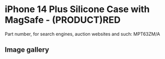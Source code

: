 
# iPhone 14 Plus Silicone Case with MagSafe - (PRODUCT)RED

Part number, for search engines, auction websites and such: MPT63ZM/A

## Image gallery

<div style={{ width: "768px" }}>
  <GalleryComponent
    images={[
      {
        original: "/everysource/MPT63.webp",
        thumbnail: "/everypreview/MPT63.webp",
      },
      {
        original: "/everysource/MPT63_AV1.webp",
        thumbnail: "/everypreview/MPT63_AV1.webp",
      },
      {
        original: "/everysource/MPT63_AV2.webp",
        thumbnail: "/everypreview/MPT63_AV2.webp",
      },
      {
        original: "/everysource/MPT63_AV3.webp",
        thumbnail: "/everypreview/MPT63_AV3.webp",
      },
      {
        original: "/everysource/MPT63_AV4.webp",
        thumbnail: "/everypreview/MPT63_AV4.webp",
      },
      {
        original: "/everysource/MPT63_AV5.webp",
        thumbnail: "/everypreview/MPT63_AV5.webp",
      }
    ]}
  />
</div>